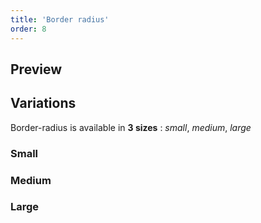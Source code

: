 ```yaml
---
title: 'Border radius'
order: 8
---
```


## Preview

<Preview path="example" nude />

## Variations

Border-radius is available in **3 sizes** : _small_, _medium_, _large_

### Small

<Preview path="small" nude />

### Medium

<Preview path="medium" nude />

### Large

<Preview path="large" nude />